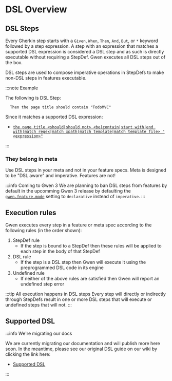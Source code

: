 # DSL Overview

## DSL Steps

Every Gherkin step starts with a `Given`, `When`, `Then`, `And`, `But`, or `*` keyword followed by a step expression. 
A step with an expression that matches a supported DSL expression is considered a DSL step and as such is directly executable without requiring a StepDef. Gwen executes all DSL steps out of the box.

DSL steps are used to compose imperative operations in StepDefs to make non-DSL steps in features executable.

:::note Example

The following is DSL Step:

```gherkin
  Then the page title should contain "TodoMVC"
```

Since it matches a supported DSL expression:

- [`the page title <should|should not> <be|contain|start with|end with|match regex|match xpath|match template|match template file> "<expression>"`](https://github.com/gwen-interpreter/gwen-web/wiki/Supported-DSL#the-page-title-shouldshould-not-becontainstart-withend-withmatch-regexmatch-xpathmatch-templatematch-template-file-expression)

:::

### They belong in meta

Use DSL steps in your meta and not in your feature specs. Meta is designed to be "DSL aware" and imperative. Features are not!

:::info Coming to Gwen 3
We are planning to ban DSL steps from features by default in the upcomming Gwen 3 release by defaulting the [`gwen.feature.mode`](https://github.com/gwen-interpreter/gwen-web/wiki/Runtime-Settings#gwenfeaturemode) setting to `declarative` instead of `imperative`.
:::

## Execution rules

Gwen executes every step in a feature or meta spec according to the following rules (in the order shown):

1. StepDef rule
   - If the step is bound to a StepDef then these rules will be applied to each step in the body of that StepDef
2. DSL rule
   - If the step is a DSL step then Gwen will execute it using the preprogrammed DSL code in its engine
3. Undefined rule
   - If neither of the above rules are satisfied then Gwen will report an undefined step error

:::tip All execution happens in DSL steps
Every step will directly or indirectly through StepDefs result in one or more DSL steps that will execute or undefined steps that will not.
:::

## Supported DSL

:::info We're migrating our docs

We are currently migrating our documentation and will publish more here soon. In the meantime, please see our original DSL guide on our wiki by clicking the link here:

- [Supported DSL](https://github.com/gwen-interpreter/gwen-web/wiki/Supported-DSL)

:::
